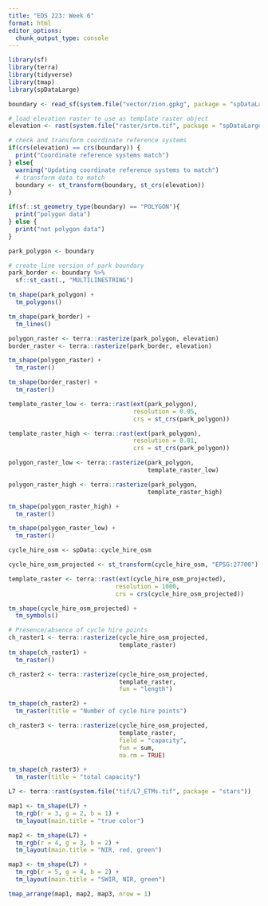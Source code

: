 ```yaml
---
title: "EDS 223: Week 6"
format: html
editor_options: 
  chunk_output_type: console
---
```

```r
library(sf)
library(terra)
library(tidyverse)
library(tmap)
library(spDataLarge)
```

```r
boundary <- read_sf(system.file("vector/zion.gpkg", package = "spDataLarge"))

# load elevation raster to use as template raster object
elevation <- rast(system.file("raster/srtm.tif", package = "spDataLarge"))

# check and transform coordinate reference systems
if(crs(elevation) == crs(boundary)) {
  print("Coordinate reference systems match")
} else{
  warning("Updating coordinate reference systems to match")
  # transform data to match
  boundary <- st_transform(boundary, st_crs(elevation))
}
```

```r
if(sf::st_geometry_type(boundary) == "POLYGON"){
  print("polygon data")
} else {
  print("not polygon data")
}
```

```r
park_polygon <- boundary

# create line version of park boundary
park_border <- boundary %>% 
  sf::st_cast(., "MULTILINESTRING")
```

```r
tm_shape(park_polygon) +
  tm_polygons()
```

```r
tm_shape(park_border) +
  tm_lines()
```

```r
polygon_raster <- terra::rasterize(park_polygon, elevation)
border_raster <- terra::rasterize(park_border, elevation)

tm_shape(polygon_raster) +
  tm_raster()

tm_shape(border_raster) +
  tm_raster()
```

```r
template_raster_low <- terra::rast(ext(park_polygon),
                                   resolution = 0.05,
                                   crs = st_crs(park_polygon))

template_raster_high <- terra::rast(ext(park_polygon),
                                   resolution = 0.01,
                                   crs = st_crs(park_polygon))

polygon_raster_low <- terra::rasterize(park_polygon, 
                                       template_raster_low)

polygon_raster_high <- terra::rasterize(park_polygon, 
                                       template_raster_high)

```

```r
tm_shape(polygon_raster_high) +
  tm_raster()

tm_shape(polygon_raster_low) +
  tm_raster()
```

```r
cycle_hire_osm <- spData::cycle_hire_osm

cycle_hire_osm_projected <- st_transform(cycle_hire_osm, "EPSG:27700")

template_raster <- terra::rast(ext(cycle_hire_osm_projected),
                              resolution = 1000,
                              crs = crs(cycle_hire_osm_projected))
```

```r
tm_shape(cycle_hire_osm_projected) +
  tm_symbols()
```

```r
# Presence/absence of cycle hire points
ch_raster1 <- terra::rasterize(cycle_hire_osm_projected,
                               template_raster)
tm_shape(ch_raster1) +
  tm_raster()

ch_raster2 <- terra::rasterize(cycle_hire_osm_projected, 
                               template_raster,
                               fun = "length")

tm_shape(ch_raster2) +
  tm_raster(title = "Number of cycle hire points")

ch_raster3 <- terra::rasterize(cycle_hire_osm_projected, 
                               template_raster,
                               field = "capacity",
                               fun = sum, 
                               na.rm = TRUE)

tm_shape(ch_raster3) +
  tm_raster(title = "total capacity")
```

```r
L7 <- terra::rast(system.file("tif/L7_ETMs.tif", package = "stars"))
```

```r
map1 <- tm_shape(L7) +
  tm_rgb(r = 3, g = 2, b = 1) +
  tm_layout(main.title = "true color")

map2 <- tm_shape(L7) +
  tm_rgb(r = 4, g = 3, b = 2) +
  tm_layout(main.title = "NIR, red, green")

map3 <- tm_shape(L7) +
  tm_rgb(r = 5, g = 4, b = 2) +
  tm_layout(main.title = "SWIR, NIR, green")

tmap_arrange(map1, map2, map3, nrow = 1)
```

